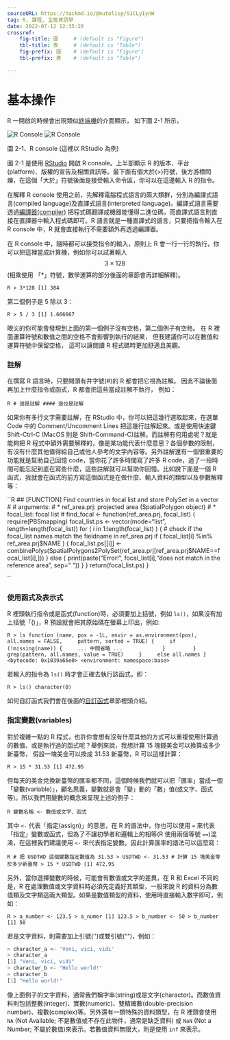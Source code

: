 ```yaml
---
sourceURL: https://hackmd.io/@mutolisp/S1CLyIynW
tag: R, 課程, 生態資訊學
date: 2022-07-12 12:35:20
crossref:
    fig-title: 圖     # (default is "Figure")
    tbl-title: 表     # (default is "Table")
    fig-prefix: 圖    # (default is "Figure")
    tbl-prefix: 表    # (default is "Table")

---
```


# 基本操作

R 一開啟的時候會出現類似[終端機](https://zh.wikipedia.org/wiki/終端)的介面顯示，
如下圖 2-1 所示，

![R Console](img/ch1_r_console.png){#fig-R_console}
![R Console](https://i.imgur.com/nCQYyzq.png)

圖 2-1、R console (這裡以 RStudio 為例)

圖 2-1 是使用 [RStudio](http://rstudio.com) 開啟 R console。上半部顯示 R 的版本、平台(platform)、版權的宣告及相關資訊等。最下面有個大於(>)符號，後方游標閃爍，在這個「大於」符號後面是接受輸入命令區，你可以在這邊輸入 R 的指令。

在解釋 R console 使用之前，先解釋電腦程式語言的兩大類群，分別為編譯式語言(compiled language)及直譯式語言(interpreted language)。編譯式語言需要透過[編譯器(compiler)](https://zh.wikipedia.org/wiki/編譯器)
把程式碼翻譯成機器能懂得二進位碼，而直譯式語言則直接在直譯器中輸入程式碼即可。R 語言就是一種直譯式的語言，只要把指令輸入在 R console 中，R 就會直接執行不需要額外再透過編譯器。

在 R console 中，隨時都可以接受指令的輸入，原則上 R 會一行一行的執行，你可以把這裡當成計算機，例如你可以試著輸入 $$ 3 \times 128 $$
(相乘使用 「*」符號，數學運算的部分後面的章節會再詳細解釋)。

``R
> 3*128
[1] 384
``

第二個例子是 5 除以 3：

``R
> 5 / 3
[1] 1.666667
``

眼尖的你可能會發現到上面的第一個例子沒有空格，第二個例子有空格。
在 R 裡面運算符號和數值之間的空格不會影響到執行的結果，
但我建議你可以在數值和運算符號中保留空格，
這可以讓閱讀 R 程式碼時更加舒適且美觀。




### 註解

在撰寫 R 語言時，只要開頭有井字號(#)的 R 都會把它視為註解。
因此不論後面再加上什麼指令或函式，R 都會把這些當成註解不執行，
例如：

``R
# 這是註解
#### 這也是註解
``

如果你有多行文字需要註解，在 RStudio 中，你可以把這幾行選取起來，在選單 Code 中的 Comment/Uncomment Lines 把這幾行註解起來。或是使用快速鍵 Shift-Ctrl-C (MacOS 則是 Shift-Command-C)註解。而註解有何用處呢？就是能夠把 R 程式中額外需要解釋的，像是某功能代表什麼意思？各個參數的限制，有沒有什麼其他值得給自己或他人參考的文字內容等。另外註解還有一個很重要的功能就是幫助自己回憶 code，當你花了許多時間寫了許多 R code，過了一段時間可能忘記到底在寫些什麼，這些註解就可以幫助你回憶。比如說下面是一個 R 函式，我就會在函式的前方寫這個函式是在做什麼、輸入資料的類型以及參數解釋等：

``R
## [FUNCTION] Find countries in focal list and store PolySet in a vector
#
# arguments:
#   * ref_area.prj: projected area (SpatialPolygon object)
#   * focal_list: focal list
#
find_focal <- function(ref_area.prj, focal_list) {
  require(PBSmapping)
  focal_list.ps <- vector(mode="list", length=length(focal_list)) 
  for ( i in 1:length(focal_list) ) {
    # check if the focal_list names match the fieldname in ref_area.prj 
    if ( focal_list[i] %in% ref_area.prj$NAME ) {
      focal_list.ps[[i]] <- combinePolys(SpatialPolygons2PolySet(ref_area.prj[ref_area.prj$NAME==focal_list[i],]))
    } else { 
      print(paste("Error!", focal_list[i],"does not match in the reference area", sep=" ")) 
    }
  }
  return(focal_list.ps)
}

``

### 使用函式及表示式

R 裡頭執行指令或是函式(function)時，必須要加上括號，例如 ``ls()``，如果沒有加上括號「()」，R 預設就會把其原始碼在螢幕上印出，例如:

``R
> ls
function (name, pos = -1L, envir = as.environment(pos), all.names = FALSE,
    pattern, sorted = TRUE)
{
    if (!missing(name)) {
    ... 中間省略 ...
            }
        }
        grep(pattern, all.names, value = TRUE)
    }
    else all.names
}
<bytecode: 0x1039a66e0>
<environment: namespace:base>
``

若輸入的指令為 ``ls()`` 時才會正確去執行該函式，即：

``R
> ls()
character(0)
``

如何自訂函式我們會在後面的[自訂函式](https://hackmd.io/s/S1FsWYQWX)章節裡頭介紹。

### 指定變數(variables)

對於複雜一點的 R 程式，也許你會想有沒有什麼其他的方式可以重複使用計算過的數值、或是執行過的函式呢？舉例來說，我想計算 15 塊錢美金可以換算成多少新臺幣，
假設一塊美金可以換成 31.53 新臺幣，R 可以這樣計算：

``R
> 15 * 31.53
[1] 472.95
``

但每天的美金兌換新臺幣的匯率都不同，這個時候我們就可以把「匯率」當成一個「變數(variable)」，顧名思義，變數就是會「變」動的「數」值(或文字、函式等)。所以我們用變數的概念來呈現上述的例子：

``R
變數名稱 <- 數值或文字、函式
``

其中 ``<-`` 代表「指定(assign)」的意思，在 R 的語法中，你也可以使用 ``=`` 來代表「指定」變數或函式，但為了不讓初學者和邏輯上的相等(R 使用兩個等號 ``==``)混淆，在這裡我們建議使用 ``<-`` 來代表指定變數。因此計算匯率的語法可以這麼寫：

``R
# 把 USDTWD 這個變數指定數值為 31.53
> USDTWD <- 31.53
# 計算 15 塊美金等於多少新臺幣
> 15 * USDTWD
[1] 472.95
``

另外，當你選擇變數的時候，可能會有數值或文字的差異，在 R 和 Excel 不同的是，R 在處理數值或文字資料時必須先定義好其類型，一般來說 R 的資料分為數值類及文字類這兩大類型。如果是數值類型的資料，使用時直接輸入數字即可，例如：

``R
> a_number <- 123.5
> a_numer
[1] 123.5
> b_number <- 50
> b_number
[1] 50
``

若是文字資料，則需要加上引號('')或雙引號("")，例如：

```R
> character_a <- 'Veni, vici, vidi'
> character_a
[1] "Veni, vici, vidi"
> character_b <- "Hello world!"
> character_b
[1] "Hello world!"
```

像上面例子的文字資料，通常我們稱字串(string)或是文字(character)。而數值資料則包括整數(integer)、實數(numeric)、雙精確數(double-precision number)、複數(complex)等。另外還有一類特殊的資料類型，在 R 裡頭會使用 ``NA`` (Not Available; 不是數值或不存在此物件，通常是缺乏資料) 或 ``NaN`` (Not a Number; 不屬於數值)來表示。若數值資料無限大，則是使用 ``inf`` 來表示。
